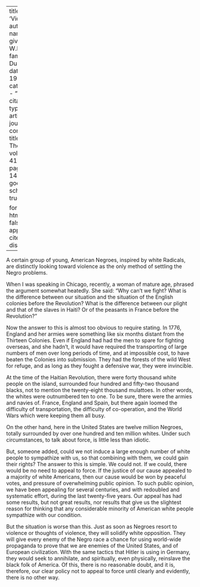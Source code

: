 
---
title: 'Violence'
author:
  - name:
      given: W.E.B.
      family: Du Bois
date: May 1934
categories: 
  - ""
citation: 
  type: article-journal
  container-title: The Crisis
  volume: 41
  issue: 5
  page: 147-148
google-scholar: true

format:
  html:
    toc: false
    appendix-cite-as: display
---


A certain group of young, American Negroes, inspired by white Radicals, are distinctly looking toward violence as the only method of settling the Negro problems.

When I was speaking in Chicago, recently, a woman of mature age, phrased the argument somewhat heatedly. She said: "Why can't we fight? What is the difference between our situation and the situation of the English colonies before the Revolution? What is the difference between our plight and that of the slaves in Haiti? Or of the peasants in France before the Revolution?"

Now the answer to this is almost too obvious to require stating. In 1776, England and her armies were something like six months distant from the Thirteen Colonies. Even if England had had the men to spare for fighting overseas, and she hadn't, it would have required the transporting of large numbers of men over long periods of time, and at impossible cost, to have beaten the Colonies into submission. They had the forests of the wild West for refuge, and as long as they fought a defensive war, they were invincible.

At the time of the Haitian Revolution, there were forty thousand white people on the island, surrounded four hundred and fifty-two thousand blacks, not to mention the twenty-eight thousand mulattoes. In other words, the whites were outnumbered ten to one. To be sure, there were the armies and navies of. France, England and Spain, but there again loomed the difficulty of transportation, the difficulty of co-operation, and the World Wars which were keeping them all busy.

On the other hand, here in the United States are twelve million Negroes, totally surrounded by over one hundred and ten million whites. Under such circumstances, to talk about force, is little less than idiotic.

But, someone added, could we not induce a large enough number of white people to sympathize with us, so that combining with them, we could gain their rights? The answer to this is simple. We could not. If we could, there would be no need to appeal to force. If the justice of our cause appealed to a majority of white Americans, then our cause would be won by peaceful votes, and pressure of overwhelming public opinion. To such public opinion, we have been appealing for several centuries, and with redoubled and systematic effort, during the last twenty-five years. Our appeal has had some results, but not great results, nor results that give us the slightest reason for thinking that any considerable minority of American white people sympathize with our condition.

But the situation is worse than this. Just as soon as Negroes resort to violence or thoughts of violence, they will solidify white opposition. They will give every enemy of the Negro race a chance for using world-wide propaganda to prove that we are enemies of the United States, and of European civilization. With the same tactics that Hitler is using in Germany, they would seek to annihilate, and spiritually, even physically, reinslave the black folk of America. Of this, there is no reasonable doubt, and it is, therefore, our clear policy not to appeal to force until clearly and evidently, there is no other way.

